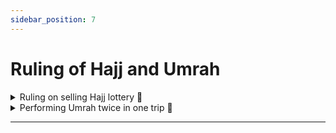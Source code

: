 ```yaml
---
sidebar_position: 7
---
```


# Ruling of Hajj and Umrah

<details>
<summary style={{fontWeight: "bold"}}>
Ruling on selling Hajj lottery 📃
</summary>

**Q:** May Allaah reward you. The questioner says: If his name appears as a person in the lottery for Hajj, then he wants to sell that for a double amount, will that suffice him? Or may he?

**A:** If he did not perform the obligatory Hajj, then it is not permissible for him to offer someone else over himself, neither with compensation nor without compensation, as long as his name has come up and he is able to perform the Hajj, then he must perform the Hajj. He does not offer it to anyone not even his father. For there is no preferring others over oneself when it comes to personal obligatory duty. But if he had performed Hajj or had a problem that prevented him from performing Hajj, such as illness, poverty, or something else. Is it permissible for him to sell his name to someone else? Answer: If there is a lie in that, then it is not permissible. And if this violates the regulations, whether in his country or in the country issuing the visa, which is Saudi Arabia. This is not permissible. As for me, I do not know the situation if there was no lying, rather he relinquishes his name to the name of this one and does not violate these regulations, so there is nothing wrong with him taking compensation for this.

</details>

<details>
<summary style={{fontWeight: "bold"}}>
Performing Umrah twice in one trip 📃
</summary>

**Q:** May Allaah reward you. The questioner says, “I left my country and intended to perform ‘Umrah in Sha’ban, and I sat in Makkah for two days, then I came to Madinah. So is it prescribed for me to perform ‘Umrah again?”

**A:** Yeah. As long as you have come to Medina to visit the mosque of the Prophet, may Allaah bless him and grant him peace. You may return to Makkah to perform Umrah on your behalf or on behalf of someone else for whom you may perform Umrah. There is nothing wrong with that, yes.

</details>

---